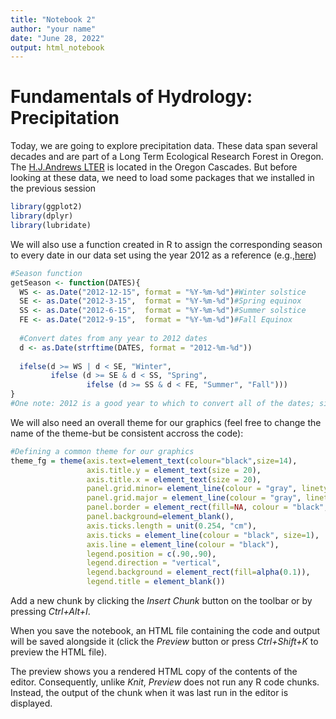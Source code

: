 ```yaml
---
title: "Notebook 2"
author: "your name"
date: "June 28, 2022"
output: html_notebook
---
```

# Fundamentals of Hydrology: Precipitation

Today, we are going to explore precipitation data. These data span several decades and are part of a Long Term Ecological Research Forest in Oregon. The [H.J.Andrews LTER](https://andrewsforest.oregonstate.edu/) is located in the Oregon Cascades. But before looking at these data, we need to load some packages that we installed in the previous session

```r
library(ggplot2)
library(dplyr)
library(lubridate)
```

We will also use a function created in R to assign the corresponding season to every date in our data set using the year 2012 as a reference (e.g.,[here](https://stackoverflow.com/questions/9500114/find-which-season-a-particular-date-belongs-to))

```r
#Season function
getSeason <- function(DATES){
  WS <- as.Date("2012-12-15", format = "%Y-%m-%d")#Winter solstice
  SE <- as.Date("2012-3-15",  format = "%Y-%m-%d")#Spring equinox
  SS <- as.Date("2012-6-15",  format = "%Y-%m-%d")#Summer solstice
  FE <- as.Date("2012-9-15",  format = "%Y-%m-%d")#Fall Equinox
  
  #Convert dates from any year to 2012 dates
  d <- as.Date(strftime(DATES, format = "2012-%m-%d"))
  
  ifelse(d >= WS | d < SE, "Winter",
         ifelse (d >= SE & d < SS, "Spring",
                 ifelse (d >= SS & d < FE, "Summer", "Fall")))
}
#One note: 2012 is a good year to which to convert all of the dates; since it is a leap year, any February 29ths in your data set will be handled smoothly.
```

 We will also need an overall theme for our graphics (feel free to change the name of the theme-but be consistent accross the code):
 
```r
#Defining a common theme for our graphics
theme_fg = theme(axis.text=element_text(colour="black",size=14),
                 axis.title.y = element_text(size = 20),
                 axis.title.x = element_text(size = 20),
                 panel.grid.minor= element_line(colour = "gray", linetype = "dotted"), 
                 panel.grid.major = element_line(colour = "gray", linetype = "dashed"),
                 panel.border = element_rect(fill=NA, colour = "black", size=1),
                 panel.background=element_blank(),
                 axis.ticks.length = unit(0.254, "cm"),
                 axis.ticks = element_line(colour = "black", size=1), 
                 axis.line = element_line(colour = "black"),
                 legend.position = c(.90,.90),
                 legend.direction = "vertical",
                 legend.background = element_rect(fill=alpha(0.1)),
                 legend.title = element_blank())
```
 
 



Add a new chunk by clicking the *Insert Chunk* button on the toolbar or by pressing *Ctrl+Alt+I*.

When you save the notebook, an HTML file containing the code and output will be saved alongside it (click the *Preview* button or press *Ctrl+Shift+K* to preview the HTML file).

The preview shows you a rendered HTML copy of the contents of the editor. Consequently, unlike *Knit*, *Preview* does not run any R code chunks. Instead, the output of the chunk when it was last run in the editor is displayed.
